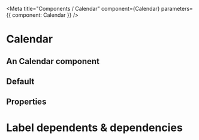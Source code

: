 
<Meta title="Components / Calendar" component={Calendar} parameters={{ component: Calendar }} />

# Calendar

## An Calendar component

## Default

<Preview>
  <Calendar />
</Preview>

## Properties

<Props of={Calendar} />

# Label dependents & dependencies

<DependenciesTable titleDependencies="Dependencies" titleDependents="Dependents" of={Calendar} />
